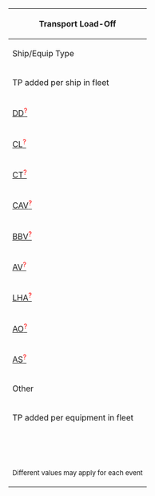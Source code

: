{| class="wikitable floatright"
!colspan="2"|Transport Load-Off
|-
! Ship/Equip Type
! S Rank
|-
! colspan="2" | TP added per ship in fleet
|-
| [[EliteDD|<span style="cursor:help;" title="Destroyer">DD<sup><span style="color:red">?</span></sup></span>]]
| 5
|-
| [[EliteCL|<span style="cursor:help;" title="Light Cruiser">CL<sup><span style="color:red">?</span></sup></span>]]
| 2
|-
| [[Auxiliary Ships|<span style="cursor:help;" title="Training Cruiser">CT<sup><span style="color:red">?</span></sup></span>]]
| 6
|-
| [[EliteCAV|<span style="cursor:help;" title="Aviation Cruiser">CAV<sup><span style="color:red">?</span></sup></span>]]
| 4
|-
| [[EliteBBV|<span style="cursor:help;" title="Aviation Battleship">BBV<sup><span style="color:red">?</span></sup></span>]]
| 7
|-
| [[EliteAV|<span style="cursor:help;" title="Seaplane Tender">AV<sup><span style="color:red">?</span></sup></span>]]
| 9
|-
| [[Auxiliary Ships|<span style="cursor:help;" title="Amphibious Assault Ship">LHA<sup><span style="color:red">?</span></sup></span>]]
| 12
|-
| [[Auxiliary Ships|<span style="cursor:help;" title="Fleet Oiler">AO<sup><span style="color:red">?</span></sup></span>]]
| 15
|-
| [[Auxiliary Ships|<span style="cursor:help;" title="Submarine Tender">AS<sup><span style="color:red">?</span></sup></span>]]
| 7
|-
| Other
| 0
|-
! colspan="2" | TP added per equipment in fleet
|-
| {{EquipmentLink|Drum Canister (Transport Use)|icon=x|text=Drum Canister}}
| 5
|-
| {{EquipmentLink|Daihatsu Landing Craft|icon=x}}
| 8
|-
| {{EquipmentLink|Daihatsu Landing Craft (Type 89 Medium Tank & Landing Force)|icon=x|text=Daihatsu w/ T89}}
| 8
|-
| {{EquipmentLink|Toku Daihatsu Landing Craft|icon=x|text=Toku Daihatsu|icon=x}}
| 8
|-
| {{EquipmentLink|Toku Daihatsu Landing Craft + 11th Tank Regiment|icon=x|text=Toku Daihatsu w/ 11th}}
| 8
|-
| {{EquipmentLink|M4A1 DD|icon=x}}
| 8
|-
| {{EquipmentLink|Special Type 2 Amphibious Tank|icon=x|text=Ka-Mi}}
| 2
|-
| {{EquipmentLink|Combat Ration|icon=x}}
| 1
|-
| {{EquipmentLink|Canned Saury|icon=x}}
| 1
|-
!colspan=2|<small>Different values may apply for each event</small>
|}